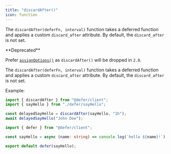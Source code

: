 ```yaml
---
title: "discardAfter()"
icon: function
---
```


The `discardAfter(deferFn, interval)` function takes a deferred function and
applies a custom `discard_after` attribute. By default, the `discard_after` is
not set.

<Info>
  **Deprecated**

Prefer [`assignOptions()`](/references/defer-client/v1/assign-options) as
`discardAfter()` will be dropped in `2.0`.

</Info>

The `discardAfter(deferFn, interval)` function takes a deferred function and
applies a custom `discard_after` attribute. By default, the `discard_after` is
not set.

Example:

<CodeGroup>

```ts index.ts
import { discardAfter } from "@defer/client";
import { sayHello } from "./defer/sayHello";

const delayedSayHello = discardAfter(sayHello, "1h");
await delayedSayHello("John Doe");
```

```ts defer/sayHello.ts
import { defer } from "@defer/client";

const sayHello = async (name: string) => console.log(`hello ${name}!`);

export default defer(sayHello);
```

</CodeGroup>
